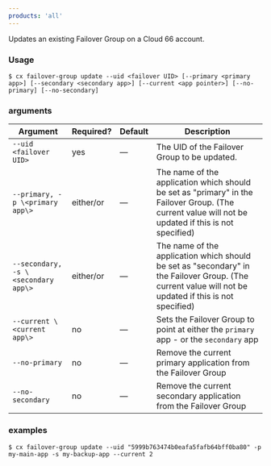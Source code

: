 ```yaml
---
products: 'all'
---
```


Updates an existing Failover Group on a Cloud 66 account. 

### Usage

```shell
$ cx failover-group update --uid <failover UID> [--primary <primary app>] [--secondary <secondary app>] [--current <app pointer>] [--no-primary] [--no-secondary]
```

### arguments

| Argument | Required? | Default | Description |
| --- | --- | --- | --- |
| `--uid <failover UID>` | yes | — | The UID of the Failover Group to be updated. |
| `--primary, -p \<primary app\>` | either/or | — | The name of the application which should be set as "primary" in the Failover Group. (The current value will not be updated if this is not specified) |
| `--secondary, -s \<secondary app\>` | either/or | — | The name of the application which should be set as "secondary" in the Failover Group. (The current value will not be updated if this is not specified) |
| `--current \<current app\>` | no | — | Sets the Failover Group to point at either the `primary` app - or the `secondary` app |
| `--no-primary` | no | — | Remove the current primary application from the Failover Group |
| `--no-secondary` | no | — | Remove the current secondary application from the Failover Group |

### examples

```shell
$ cx failover-group update --uid "5999b763474b0eafa5fafb64bff0ba80" -p my-main-app -s my-backup-app --current 2
```

